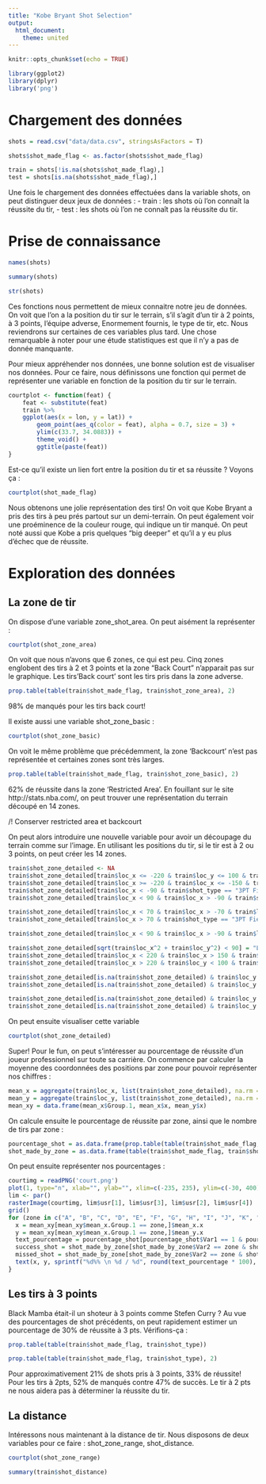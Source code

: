 ```yaml
---
title: "Kobe Bryant Shot Selection"
output:
  html_document:
    theme: united
---
```



```r
knitr::opts_chunk$set(echo = TRUE)

library(ggplot2)
library(dplyr)
library('png')
```

# Chargement des données

```r
shots = read.csv("data/data.csv", stringsAsFactors = T)

shots$shot_made_flag <- as.factor(shots$shot_made_flag)

train = shots[!is.na(shots$shot_made_flag),]
test = shots[is.na(shots$shot_made_flag),]
```

Une fois le chargement des données effectuées dans la variable shots, on peut distinguer deux jeux de données : 
 - train : les shots où l'on connaît la réussite du tir,
 - test : les shots où l'on ne connaît pas la réussite du tir.

# Prise de connaissance

```r
names(shots)
```

```r
summary(shots)
```

```r
str(shots)
```

Ces fonctions nous permettent de mieux connaitre notre jeu de données. On voit que l'on a la position du tir sur le terrain, s'il s'agit d'un tir à 2 points, à 3 points, l'équipe adverse, Enormement fournis, le type de tir, etc. Nous reviendrons sur certaines de ces variables plus tard. Une chose remarquable à noter pour une étude statistiques est que il n'y a pas de donnée manquante.

Pour mieux appréhender nos données, une bonne solution est de visualiser nos données. Pour ce faire, nous définissons une fonction qui permet de représenter une variable en fonction de la position du tir sur le terrain.


```r
courtplot <- function(feat) {
    feat <- substitute(feat)
    train %>% 
    ggplot(aes(x = lon, y = lat)) +
        geom_point(aes_q(color = feat), alpha = 0.7, size = 3) +
        ylim(c(33.7, 34.0883)) +
        theme_void() +
        ggtitle(paste(feat))
}
```

Est-ce qu'il existe un lien fort entre la position du tir et sa réussite ? Voyons ça :

```r
courtplot(shot_made_flag)
```

Nous obtenons une jolie représentation des tirs! On voit que Kobe Bryant a pris des tirs à peu prés partout sur un demi-terrain. On peut également voir une proéminence de la couleur rouge, qui indique un tir manqué. On peut noté aussi que Kobe a pris quelques "big deeper" et qu'il a y eu plus d'échec que de réussite.

# Exploration des données

## La zone de tir

On dispose d'une variable zone_shot_area. On peut aisément la représenter :

```r
courtplot(shot_zone_area)
```


On voit que nous n'avons que 6 zones, ce qui est peu. Cinq zones englobent des tirs à 2 et 3 points et la zone "Back Court" n'apparait pas sur le graphique. Les tirs'Back court' sont les tirs pris dans la zone adverse. 

```r
prop.table(table(train$shot_made_flag, train$shot_zone_area), 2)
```

98% de manqués pour les tirs back court!

Il existe aussi une variable shot_zone_basic :

```r
courtplot(shot_zone_basic)
```

On voit le même problème que précédemment, la zone 'Backcourt' n'est pas représentée et certaines zones sont très larges. 

```r
prop.table(table(train$shot_made_flag, train$shot_zone_basic), 2)
```

62% de réussite dans la zone 'Restricted Area'. En fouillant sur le site http://stats.nba.com/, on peut trouver une représentation du terrain découpé en 14 zones. 

/!\ Conserver restricted area et backcourt 

On peut alors introduire une nouvelle variable pour avoir un découpage du terrain comme sur l'image. En utilisant les positions du tir, si le tir est à 2 ou 3 points, on peut créer les 14 zones.

```r
train$shot_zone_detailed <- NA
train$shot_zone_detailed[train$loc_x <= -220 & train$loc_y <= 100 & train$shot_type == "3PT Field Goal"] = "A"
train$shot_zone_detailed[train$loc_x >= -220 & train$loc_x <= -150 & train$loc_y <= 100 & train$shot_type == "2PT Field Goal"] = "B"
train$shot_zone_detailed[train$loc_x < -90 & train$shot_type == "3PT Field Goal" & train$loc_y > 100] = "C"
train$shot_zone_detailed[train$loc_x < 90 & train$loc_x > -90 & train$shot_type == "3PT Field Goal"] = "D"

train$shot_zone_detailed[train$loc_x < 70 & train$loc_x > -70 & train$loc_y > 150 & train$shot_type == "2PT Field Goal"] = "F"
train$shot_zone_detailed[train$loc_x > 70 & train$shot_type == "3PT Field Goal"] = "G"

train$shot_zone_detailed[train$loc_x < 90 & train$loc_x > -90 & train$loc_y > 90 & train$loc_y < 150 & train$shot_type == "2PT Field Goal"] = "J"

train$shot_zone_detailed[sqrt(train$loc_x^2 + train$loc_y^2) < 90] = "L"
train$shot_zone_detailed[train$loc_x < 220 & train$loc_x > 150 & train$loc_y <= 100] = "M"
train$shot_zone_detailed[train$loc_x > 220 & train$loc_y < 100 & train$shot_type == "3PT Field Goal"] = "N"

train$shot_zone_detailed[is.na(train$shot_zone_detailed) & train$loc_y > 100 & train$loc_x > -210 & train$loc_x < 70] = "E"
train$shot_zone_detailed[is.na(train$shot_zone_detailed) & train$loc_y > 100 & train$loc_x >= 70 & train$loc_x < 210] = "H"

train$shot_zone_detailed[is.na(train$shot_zone_detailed) & train$loc_y <= 100 & train$loc_x < 0] = "I"
train$shot_zone_detailed[is.na(train$shot_zone_detailed) & train$loc_y <= 100 & train$loc_x > 0] = "K"
```

On peut ensuite visualiser cette variable

```r
courtplot(shot_zone_detailed)
```

Super! Pour le fun, on peut s'intéresser au pourcentage de réussite d'un joueur professionnel sur toute sa carrière. On commence par calculer la moyenne des coordonnées des positions par zone pour pouvoir représenter nos chiffres :

```r
mean_x = aggregate(train$loc_x, list(train$shot_zone_detailed), na.rm = TRUE, mean)
mean_y = aggregate(train$loc_y, list(train$shot_zone_detailed), na.rm = TRUE, mean)
mean_xy = data.frame(mean_x$Group.1, mean_x$x, mean_y$x)
```

On calcule ensuite le pourcentage de réussite par zone, ainsi que le nombre de tirs par zone :
```r
pourcentage_shot = as.data.frame(prop.table(table(train$shot_made_flag, train$shot_zone_detailed), 2))
shot_made_by_zone = as.data.frame(table(train$shot_made_flag, train$shot_zone_detailed))
```

On peut ensuite représenter nos pourcentages :
```r
courtimg = readPNG('court.png')
plot(1, type="n", xlab="", ylab="", xlim=c(-235, 235), ylim=c(-30, 400))
lim <- par()
rasterImage(courtimg, lim$usr[1], lim$usr[3], lim$usr[2], lim$usr[4])
grid()
for (zone in c("A", "B", "C", "D", "E", "F", "G", "H", "I", "J", "K", "L", "M", "N")) {
  x = mean_xy[mean_xy$mean_x.Group.1 == zone,]$mean_x.x
  y = mean_xy[mean_xy$mean_x.Group.1 == zone,]$mean_y.x
  text_pourcentage = pourcentage_shot[pourcentage_shot$Var1 == 1 & pourcentage_shot$Var2 == zone,]$Freq
  success_shot = shot_made_by_zone[shot_made_by_zone$Var2 == zone & shot_made_by_zone$Var1 == 1,]$Freq
  missed_shot = shot_made_by_zone[shot_made_by_zone$Var2 == zone & shot_made_by_zone$Var1 == 0,]$Freq
  text(x, y, sprintf("%d%% \n %d / %d", round(text_pourcentage * 100), success_shot, success_shot + missed_shot))
}
```

## Les tirs à 3 points

Black Mamba était-il un shoteur à 3 points comme Stefen Curry ? Au vue des pourcentages de shot précédents, on peut rapidement estimer un pourcentage de 30% de réussite à 3 pts. Vérifions-ça :

```r
prop.table(table(train$shot_made_flag, train$shot_type))

prop.table(table(train$shot_made_flag, train$shot_type), 2)
```
Pour approximativement 21% de shots pris à 3 points, 33% de réussite! Pour les tirs à 2pts, 52% de manqués contre 47% de succès. Le tir à 2 pts ne nous aidera pas à déterminer la réussite du tir.

## La distance

Intéressons nous maintenant à la distance de tir. Nous disposons de deux variables pour ce faire : shot_zone_range, shot_distance.

```r
courtplot(shot_zone_range)
```

```r
summary(train$shot_distance)


```
